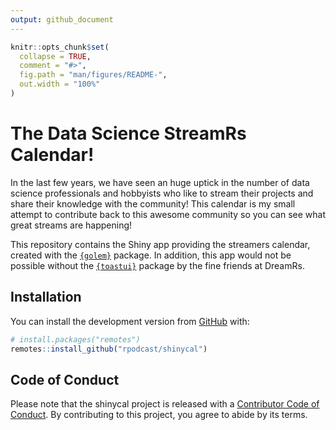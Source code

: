 ```yaml
---
output: github_document
---
```


<!-- README.md is generated from README.Rmd. Please edit that file -->

```r
knitr::opts_chunk$set(
  collapse = TRUE,
  comment = "#>",
  fig.path = "man/figures/README-",
  out.width = "100%"
)
```

# The Data Science StreamRs Calendar!

<!-- badges: start -->
<!-- badges: end -->

In the last few years, we have seen an huge uptick in the number of data science professionals and hobbyists who like to stream their projects and share their knowledge with the community! This calendar is my small attempt to contribute back to this awesome community so you can see what great streams are happening!

This repository contains the Shiny app providing the streamers calendar, created with the [`{golem}`](https://golemverse.org/) package. In addition, this app would not be possible without the [`{toastui}`](https://github.com/dreamRs/toastui) package by the fine friends at DreamRs.

## Installation

You can install the development version from [GitHub](https://github.com/) with:

``` r
# install.packages("remotes")
remotes::install_github("rpodcast/shinycal")
```

## Code of Conduct
  
Please note that the shinycal project is released with a [Contributor Code of Conduct](https://contributor-covenant.org/version/2/0/CODE_OF_CONDUCT.html). By contributing to this project, you agree to abide by its terms.
